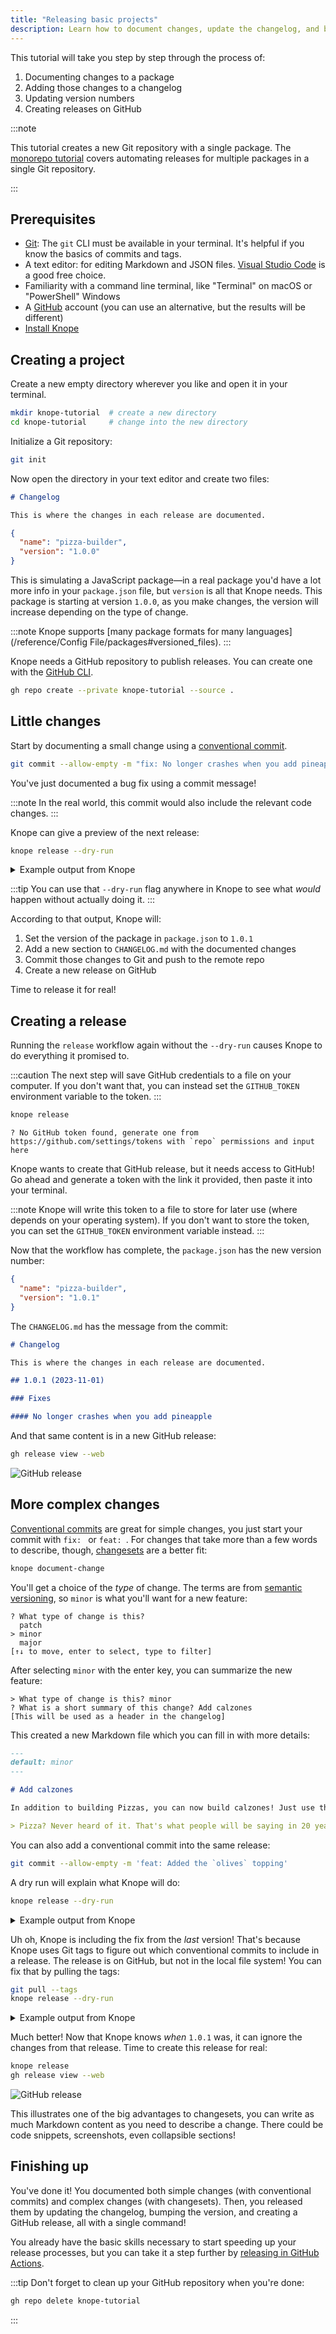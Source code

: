 ```yaml
---
title: "Releasing basic projects"
description: Learn how to document changes, update the changelog, and bump package versions
---
```


This tutorial will take you step by step through the process of:

1. Documenting changes to a package
2. Adding those changes to a changelog
3. Updating version numbers
4. Creating releases on GitHub

:::note

This tutorial creates a new Git repository with a single package.
The [monorepo tutorial](/tutorials/releasing-multiple-packages) covers automating releases for multiple packages in a single Git repository.

:::

## Prerequisites

- [Git](https://git-scm.com/): The `git` CLI must be available in your terminal.
  It's helpful if you know the basics of commits and tags.
- A text editor: for editing Markdown and JSON files. [Visual Studio Code](https://code.visualstudio.com/) is a good free choice.
- Familiarity with a command line terminal, like "Terminal" on macOS or "PowerShell" Windows
- A [GitHub](https://github.com) account (you can use an alternative, but the results will be different)
- [Install Knope](/installation)

## Creating a project

Create a new empty directory wherever you like and open it in your terminal.

```sh
mkdir knope-tutorial  # create a new directory
cd knope-tutorial     # change into the new directory
```

Initialize a Git repository:

```sh
git init
```

Now open the directory in your text editor and create two files:

```md title="CHANGELOG.md"
# Changelog

This is where the changes in each release are documented.
```

```json title="package.json"
{
  "name": "pizza-builder",
  "version": "1.0.0"
}
```

This is simulating a JavaScript package—in a real package you'd have a lot more info in your `package.json` file,
but `version` is all that Knope needs.
This package is starting at version `1.0.0`,
as you make changes, the version will increase depending on the type of change.

:::note
Knope supports [many package formats for many languages](/reference/Config File/packages#versioned_files).
:::

Knope needs a GitHub repository to publish releases. You can create one with the [GitHub CLI](https://cli.github.com/).

```sh
gh repo create --private knope-tutorial --source .
```

## Little changes

Start by documenting a small change using a [conventional commit].

```sh
git commit --allow-empty -m "fix: No longer crashes when you add pineapple"
```

You've just documented a bug fix using a commit message!

:::note
In the real world, this commit would also include the relevant code changes.
:::

Knope can give a preview of the next release:

```sh
knope release --dry-run
```

<details>
    <summary>Example output from Knope</summary>

```text
Would add the following to package.json: 1.0.1
Would add the following to CHANGELOG.md:
## 1.0.1 (2023-11-01)

### Fixes

#### No longer crashes when you add pineapple

Would add files to git:
package.json
CHANGELOG.md
Would run git commit -m "chore: prepare release 1.0.1" && git push
Would create a release on GitHub with name 1.0.1 (2023-11-01) and tag v1.0.1 and body:

## Fixes

### No longer crashes when you add pineapple
```

</details>

:::tip
You can use that `--dry-run` flag anywhere in Knope to see what _would_ happen without actually doing it.
:::

According to that output, Knope will:

1. Set the version of the package in `package.json` to `1.0.1`
2. Add a new section to `CHANGELOG.md` with the documented changes
3. Commit those changes to Git and push to the remote repo
4. Create a new release on GitHub

Time to release it for real!

## Creating a release

Running the `release` workflow again without the `--dry-run` causes Knope to do everything it promised to.

:::caution
The next step will save GitHub credentials to a file on your computer.
If you don't want that, you can instead set the `GITHUB_TOKEN` environment variable to the token.
:::

```sh
knope release
```

```
? No GitHub token found, generate one from https://github.com/settings/tokens with `repo` permissions and input here
```

Knope wants to create that GitHub release, but it needs access to GitHub!
Go ahead and generate a token with the link it provided, then paste it into your terminal.

:::note
Knope will write this token to a file to store for later use (where depends on your operating system).
If you don't want to store the token, you can set the `GITHUB_TOKEN` environment variable instead.
:::

Now that the workflow has complete, the `package.json` has the new version number:

```json title="package.json" {3}
{
  "name": "pizza-builder",
  "version": "1.0.1"
}
```

The `CHANGELOG.md` has the message from the commit:

```md title="CHANGELOG.md" {5-9}
# Changelog

This is where the changes in each release are documented.

## 1.0.1 (2023-11-01)

### Fixes

#### No longer crashes when you add pineapple
```

And that same content is in a new GitHub release:

```sh
gh release view --web
```

![GitHub release](./release_1.0.1.png)

## More complex changes

[Conventional commits] are great for simple changes, you just start your commit with `fix: ` or `feat: `.
For changes that take more than a few words to describe, though, [changesets] are a better fit:

```sh
knope document-change
```

You'll get a choice of the _type_ of change.
The terms are from [semantic versioning], so `minor` is what you'll want for a new feature:

```
? What type of change is this?
  patch
> minor
  major
[↑↓ to move, enter to select, type to filter]
```

After selecting `minor` with the enter key, you can summarize the new feature:

```
> What type of change is this? minor
? What is a short summary of this change? Add calzones
[This will be used as a header in the changelog]
```

This created a new Markdown file which you can fill in with more details:

```md title=".changeset/add_calzones.md" ins={6-9}
---
default: minor
---

# Add calzones

In addition to building Pizzas, you can now build calzones! Just use the new `--calzone` option!

> Pizza? Never heard of it. That's what people will be saying in 20 years, because pizza is old news. Pizza is your grandfather's calzone.
```

You can also add a conventional commit into the same release:

```sh
git commit --allow-empty -m 'feat: Added the `olives` topping'
```

A dry run will explain what Knope will do:

```sh
knope release --dry-run
```

<details>
    <summary>Example output from Knope</summary>

```text {16-18,37-39}
Would delete: .changeset/add_calzones.md
Would add the following to package.json: 1.1.0
Would add the following to CHANGELOG.md:
## 1.1.0 (2023-11-02)

### Features

#### Added the `olives` topping

#### Add calzones

In addition to building Pizzas, you can now build calzones! Just use the new `--calzone` option!

> Pizza? Never heard of it. That's what people will be saying in 20 years, because pizza is old news. Pizza is your grandfather's calzone.

### Fixes

#### No longer crashes when you add pineapple

Would add files to git:
package.json
CHANGELOG.md
.changeset/add_calzones.md
Would run git commit -m "chore: prepare release 1.1.0" && git push
Would create a release on GitHub with name 1.1.0 (2023-11-02) and tag v1.1.0 and body:

## Features

### Added the `olives` topping

### Add calzones

In addition to building Pizzas, you can now build calzones! Just use the new `--calzone` option!

> Pizza? Never heard of it. That's what people will be saying in 20 years, because pizza is old news. Pizza is your grandfather's calzone.

## Fixes

### No longer crashes when you add pineapple

```

</details>

Uh oh, Knope is including the fix from the _last_ version!
That's because Knope uses Git tags to figure out which conventional commits to include in a release.
The release is on GitHub, but not in the local file system! You can fix that by pulling the tags:

```sh
git pull --tags
knope release --dry-run
```

<details>
    <summary>Example output from Knope</summary>

```text
Would delete: .changeset/add_calzones.md
Would add the following to package.json: 1.1.0
Would add the following to CHANGELOG.md:
## 1.1.0 (2023-11-02)

### Features

#### Added the `olives` topping

#### Add calzones

In addition to building Pizzas, you can now build calzones! Just use the new `--calzone` option!

> Pizza? Never heard of it. That's what people will be saying in 20 years, because pizza is old news. Pizza is your grandfather's calzone.

Would add files to git:
package.json
CHANGELOG.md
.changeset/add_calzones.md
Would run git commit -m "chore: prepare release 1.1.0" && git push
Would create a release on GitHub with name 1.1.0 (2023-11-02) and tag v1.1.0 and body:

## Features

### Added the `olives` topping

### Add calzones

In addition to building Pizzas, you can now build calzones! Just use the new `--calzone` option!

> Pizza? Never heard of it. That's what people will be saying in 20 years, because pizza is old news. Pizza is your grandfather's calzone.
```

</details>

Much better!
Now that Knope knows _when_ `1.0.1` was, it can ignore the changes from that release.
Time to create this release for real:

```sh
knope release
gh release view --web
```

![GitHub release](./release_1.1.0.png)

This illustrates one of the big advantages to changesets,
you can write as much Markdown content as you need to describe a change.
There could be code snippets, screenshots, even collapsible sections!

## Finishing up

You've done it!
You documented both simple changes (with conventional commits)
and complex changes (with changesets).
Then, you released them by updating the changelog, bumping the version,
and creating a GitHub release, all with a single command!

You already have the basic skills necessary to start speeding up your release processes,
but you can take it a step further by [releasing in GitHub Actions](/recipes/1-preview-releases-with-pull-requests).

:::tip
Don't forget to clean up your GitHub repository when you're done:

```sh
gh repo delete knope-tutorial
```

:::

[conventional commit]: /reference/concepts/conventional-commits
[conventional commits]: /reference/concepts/conventional-commits
[changesets]: /reference/concepts/changeset
[semantic versioning]: /reference/concepts/semantic-versioning
